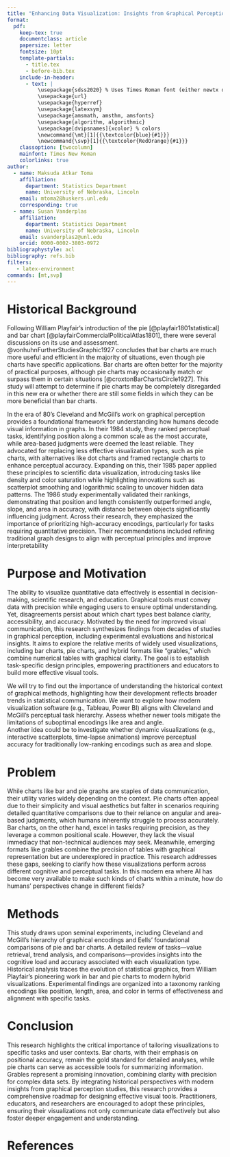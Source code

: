```yaml
---
title: "Enhancing Data Visualization: Insights from Graphical Perception and Comparative Analysis of Charts"
format:
  pdf:
    keep-tex: true
    documentclass: article
    papersize: letter
    fontsize: 10pt
    template-partials:
      - title.tex
      - before-bib.tex
    include-in-header:
      - text: |
          \usepackage{sdss2020} % Uses Times Roman font (either newtx or times package)
          \usepackage{url}
          \usepackage{hyperref}
          \usepackage{latexsym}
          \usepackage{amsmath, amsthm, amsfonts}
          \usepackage{algorithm, algorithmic}
          \usepackage[dvipsnames]{xcolor} % colors
          \newcommand{\mt}[1]{{\textcolor{blue}{#1}}}
          \newcommand{\svp}[1]{{\textcolor{RedOrange}{#1}}}
    classoption: [twocolumn]
    mainfont: Times New Roman
    colorlinks: true
author:
  - name: Maksuda Atkar Toma
    affiliation:
      department: Statistics Department
      name: University of Nebraska, Lincoln
    email: mtoma2@huskers.unl.edu
    corresponding: true
  - name: Susan Vanderplas
    affiliation:
      department: Statistics Department
      name: University of Nebraska, Lincoln
    email: svanderplas2@unl.edu
    orcid: 0000-0002-3803-0972
bibliographystyle: acl
bibliography: refs.bib
filters:
   - latex-environment
commands: [mt,svp]
---
```



# Historical Background

Following William Playfair's introduction of the pie [@playfair1801statistical] and bar chart [@playfairCommercialPoliticalAtlas1801], there were several discussions on its use and assessment.
@vonhuhnFurtherStudiesGraphic1927 concludes that bar charts are much more useful and efficient in the majority of situations, even though pie charts have specific applications.
Bar charts are often better for the majority of practical purposes, although pie charts may occasionally match or surpass them in certain situations [@croxtonBarChartsCircle1927].
This study will attempt to determine if pie charts may be completely disregarded in this new era or whether there are still some fields in which they can be more beneficial than bar charts.

In the era of 80’s Cleveland and McGill's work on graphical perception provides a foundational framework for understanding how humans decode visual information in graphs. 
In their 1984 study, they ranked perceptual tasks, identifying position along a common scale as the most accurate, while area-based judgments were deemed the least reliable. 
They advocated for replacing less effective visualization types, such as pie charts, with alternatives like dot charts and framed rectangle charts to enhance perceptual accuracy. 
Expanding on this, their 1985 paper applied these principles to scientific data visualization, introducing tasks like density and color saturation while highlighting innovations such as scatterplot smoothing and logarithmic scaling to uncover hidden data patterns. 
The 1986 study experimentally validated their rankings, demonstrating that position and length consistently outperformed angle, slope, and area in accuracy, with distance between objects significantly influencing judgment.
Across their research, they emphasized the importance of prioritizing high-accuracy encodings, particularly for tasks requiring quantitative precision. 
Their recommendations included refining traditional graph designs to align with perceptual principles and improve interpretability

# Purpose and Motivation

The ability to visualize quantitative data effectively is essential in decision-making, scientific research, and education. 
Graphical tools must convey data with precision while engaging users to ensure optimal understanding. 
Yet, disagreements persist about which chart types best balance clarity, accessibility, and accuracy. 
Motivated by the need for improved visual communication, this research synthesizes findings from decades of studies in graphical perception, including experimental evaluations and historical insights. 
It aims to explore the relative merits of widely used visualizations, including bar charts, pie charts, and hybrid formats like "grables," which combine numerical tables with graphical clarity. 
The goal is to establish task-specific design principles, empowering practitioners and educators to build more effective visual tools.

We will try to find out the importance of understanding the historical context of graphical methods, highlighting how their development reflects broader trends in statistical communication. 
We want to explore how modern visualization software (e.g., Tableau, Power BI) aligns with Cleveland and McGill’s perceptual task hierarchy. 
Assess whether newer tools mitigate the limitations of suboptimal encodings like area and angle.  
Another idea could be to investigate whether dynamic visualizations (e.g., interactive scatterplots, time-lapse animations) improve perceptual accuracy for traditionally low-ranking encodings such as area and slope.

# Problem

While charts like bar and pie graphs are staples of data communication, their utility varies widely depending on the context. 
Pie charts often appeal due to their simplicity and visual aesthetics but falter in scenarios requiring detailed quantitative comparisons due to their reliance on angular and area-based judgments, which humans inherently struggle to process accurately. 
Bar charts, on the other hand, excel in tasks requiring precision, as they leverage a common positional scale. However, they lack the visual immediacy that non-technical audiences may seek. Meanwhile, emerging formats like grables combine the precision of tables with graphical representation but are underexplored in practice. 
This research addresses these gaps, seeking to clarify how these visualizations perform across different cognitive and perceptual tasks. 
In this modern era where AI has become very available to make such kinds of charts within a minute, how do humans’ perspectives change in different fields?

# Methods

This study draws upon seminal experiments, including Cleveland and McGill’s hierarchy of graphical encodings and Eells' foundational comparisons of pie and bar charts. A detailed review of tasks—value retrieval, trend analysis, and comparisons—provides insights into the cognitive load and accuracy associated with each visualization type. Historical analysis traces the evolution of statistical graphics, from William Playfair’s pioneering work in bar and pie charts to modern hybrid visualizations. Experimental findings are organized into a taxonomy ranking encodings like position, length, area, and color in terms of effectiveness and alignment with specific tasks.

# Conclusion

This research highlights the critical importance of tailoring visualizations to specific tasks and user contexts. Bar charts, with their emphasis on positional accuracy, remain the gold standard for detailed analyses, while pie charts can serve as accessible tools for summarizing information. Grables represent a promising innovation, combining clarity with precision for complex data sets. By integrating historical perspectives with modern insights from graphical perception studies, this research provides a comprehensive roadmap for designing effective visual tools. Practitioners, educators, and researchers are encouraged to adopt these principles, ensuring their visualizations not only communicate data effectively but also foster deeper engagement and understanding.

# References
